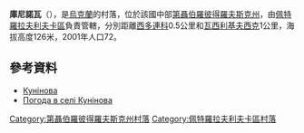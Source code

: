 {{coord|48|16|25|N|36|24|23|E|scale:30000_region:UA|display=title}}

'''庫尼諾瓦'''（{{lang-uk|Кунінова}}），是[[烏克蘭|烏克蘭]]的村落，位於該國中部[[第聶伯羅彼得羅夫斯克州|第聶伯羅彼得羅夫斯克州]]，由[[佩特羅拉夫利夫卡區|佩特羅拉夫利夫卡區]]負責管轄，分別距離[[西多連科|西多連科]]0.5公里和[[瓦西利基夫西克|瓦西利基夫西克]]1公里，海拔高度126米，2001年人口72。

==參考資料==
*[http://gska2.rada.gov.ua/pls/z7502/A005?rdat1=06.12.2007&rf7571=5999 Кунінова]{{dead link|date=2018年2月 |bot=InternetArchiveBot |fix-attempted=yes }}
* [http://weather.in.ua/ua/dnepropetrovskaja/12755 Погода в селі Кунінова] {{Wayback|url=http://weather.in.ua/ua/dnepropetrovskaja/12755 |date=20111220232603 }}

{{DEFAULTSORT:Кунінова}}
[[Category:第聶伯羅彼得羅夫斯克州村落|Category:第聶伯羅彼得羅夫斯克州村落]]
[[Category:佩特羅拉夫利夫卡區村落|Category:佩特羅拉夫利夫卡區村落]]


{{Dnipropetrovsk-geo-stub}}